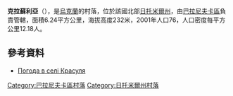 {{coord|50|22|5|N|27|20|33|E|scale:30000|display=title}}

'''克拉蘇利亞'''（{{lang-uk|Красуля}}），是[[烏克蘭|烏克蘭]]的村落，位於該國北部[[日托米爾州|日托米爾州]]，由[[巴拉尼夫卡區|巴拉尼夫卡區]]負責管轄，面積6.24平方公里，海拔高度232米，2001年人口76，人口密度每平方公里12.18人。

==參考資料== 
* [http://weather.in.ua/ua/zhitomirskaja/12191 Погода в селі Красуля]{{Wayback|url=http://weather.in.ua/ua/zhitomirskaja/12191 |date=20180701222348 }}

{{DEFAULTSORT:Красуля}}
[[Category:巴拉尼夫卡區村落|Category:巴拉尼夫卡區村落]]
[[Category:日托米爾州村落|Category:日托米爾州村落]]


{{Zhytomyr-geo-stub}}